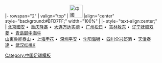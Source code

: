 <noinclude>{{fb start}}</noinclude>
{{fb inner start}}
|- rowspan="2"
| valign="top" | [[File:Flag of the People's Republic of China.svg|42px|中國]] 
|align="center" style="background:#BFD7FF;" width="100%" | {{Tnavbar-header|'''[[1999年中國足球甲A聯賽|1999年]][[中國足球甲A聯賽]]'''|甲A1999}}
{{fb inner end}}
{{fb inner start}} 
|- style="text-align:center;"
|
[[北京國安足球俱樂部|北京國安]]&nbsp;•&nbsp;
[[重庆力帆足球俱樂部|重庆隆鑫]]&nbsp;•&nbsp;
[[大连实德足球俱乐部|大连万达实德]]&nbsp;•&nbsp;
[[广州松日足球俱乐部|广州松日]]&nbsp;•&nbsp;
[[延边足球俱樂部|吉林敖东]]&nbsp;•&nbsp;
[[辽宁足球俱乐部|辽宁抚顺双菱]]&nbsp;•&nbsp;
[[青島中能足球俱樂部|青島颐中海牛]]
<br>
[[山東魯能泰山足球俱樂部|山東魯能泰山]]&nbsp;•&nbsp;
[[上海申花足球俱樂部|上海申花]]&nbsp;•&nbsp;
[[深圳足球俱樂部|深圳平安]]&nbsp;•&nbsp;
[[长沙金德足球俱樂部|沈阳海狮]]&nbsp;•&nbsp;
[[四川冠城足球俱乐部|四川全兴郎酒]]&nbsp;•&nbsp;
[[天津泰達足球俱樂部|天津泰達]]&nbsp;•&nbsp;
[[湖北武汉职业足球俱樂部|武汉红桃K]]
{{fb inner end}}<noinclude>
{{fb end}}
{{using fb}}
</noinclude>
<noinclude>[[Category:中国足球模板]]</noinclude>